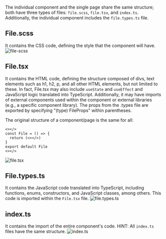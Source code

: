 The individual component and the single page share the same structure; both have three types of files: `file.scss`, `file.tsx`, and `index.ts`. Additionally, the individual component includes the `file.types.ts` file.

## File.scss

It contains the CSS code, defining the style that the component will have.
![file-scss](../../../images/code-conventions/project-structure/file-scss.png)

## File.tsx

It contains the HTML code, defining the structure composed of divs, text elements such as h1, h2, p, and all other HTML elements, but not limited to these. In fact, File.tsx may also include `useState` and `useEffect` and JavaScript logic translated into TypeScript. Additionally, it may have imports of external components used within the component or external libraries (e.g., a specific component library). The props from the .types file are exported by specifying "(type) FileProps" within parentheses.

The original structure of a component/page is the same for all:

```tsx
<></>
const File = () => {
  return (<></>)
}
export default File
<></>
```

![file.tsx](../../../images/code-conventions/project-structure/file-tsx.png)

## File.types.ts

It contains the JavaScript code translated into TypeScript, including functions, enums, constructors, and JavaScript classes, among others. This code is imported within the `File.tsx` file.
![file.types.ts](../../../images/code-conventions/project-structure/file-types-ts.png)

## index.ts

It contains the import of the entire component's code. HINT: All `index.ts` files have the same structure.
![index.ts](../../../images/code-conventions/project-structure/index-tsx.png)
